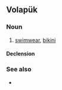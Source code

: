 ==Volapük==

===Noun===
{{vo-noun}}

# [[swimwear]], [[bikini]]

====Declension====
{{vo-decl-noun}}

===See also===
* {{l|vo|bikinit}}